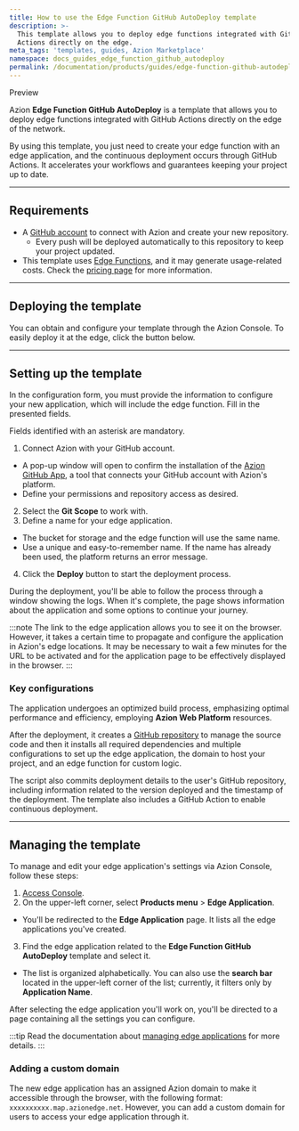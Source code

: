 ```yaml
---
title: How to use the Edge Function GitHub AutoDeploy template
description: >-
  This template allows you to deploy edge functions integrated with GitHub
  Actions directly on the edge.
meta_tags: 'templates, guides, Azion Marketplace'
namespace: docs_guides_edge_function_github_autodeploy
permalink: /documentation/products/guides/edge-function-github-autodeploy/
---
```



<Tag severity="info" client:only="vue">
Preview
</Tag>

Azion **Edge Function GitHub AutoDeploy** is a template that allows you to deploy edge functions integrated with GitHub Actions directly on the edge of the network.

By using this template, you just need to create your edge function with an edge application, and the continuous deployment occurs through GitHub Actions. It accelerates your workflows and guarantees keeping your project up to date.

---

## Requirements

- A [GitHub account](https://github.com/signup) to connect with Azion and create your new repository.
  - Every push will be deployed automatically to this repository to keep your project updated.
- This template uses [Edge Functions](/en/documentation/products/build/edge-application/edge-functions/), and it may generate usage-related costs. Check the [pricing page](https://www.azion.com/en/pricing/) for more information.

---

## Deploying the template

You can obtain and configure your template through the Azion Console. To easily deploy it at the edge, click the button below.

 <LinkButton
    label="Deploy"
    link="https://console.azion.com/create/github/edge-function-github-autodeploy"
    icon="ai ai-azion"
    icon-pos="left"
  />

---

## Setting up the template

In the configuration form, you must provide the information to configure your new application, which will include the edge function. Fill in the presented fields. 

Fields identified with an asterisk are mandatory.

1. Connect Azion with your GitHub account.
- A pop-up window will open to confirm the installation of the [Azion GitHub App](https://www.azion.com/en/documentation/products/guides/azion-github-app/), a tool that connects your GitHub account with Azion's platform.
- Define your permissions and repository access as desired.
2. Select the **Git Scope** to work with.
3. Define a name for your edge application.
- The bucket for storage and the edge function will use the same name.
- Use a unique and easy-to-remember name. If the name has already been used, the platform returns an error message.
4. Click the **Deploy** button to start the deployment process.

During the deployment, you'll be able to follow the process through a window showing the logs. When it's complete, the page shows information about the application and some options to continue your journey.

:::note
The link to the edge application allows you to see it on the browser. However, it takes a certain time to propagate and configure the application in Azion's edge locations. It may be necessary to wait a few minutes for the URL to be activated and for the application page to be effectively displayed in the browser.
:::

### Key configurations

The application undergoes an optimized build process, emphasizing optimal performance and efficiency, employing **Azion Web Platform** resources.

After the deployment, it creates a [GitHub repository](https://github.com/aziontech/azion-samples/tree/dev/templates/edge-function-github-autodeploy) to manage the source code and then it installs all required dependencies and multiple configurations to set up the edge application, the domain to host your project, and an edge function for custom logic.

The script also commits deployment details to the user's GitHub repository, including information related to the version deployed and the timestamp of the deployment. The template also includes a GitHub Action to enable continuous deployment.

---

## Managing the template

To manage and edit your edge application's settings via Azion Console, follow these steps:

1. [Access Console](https://console.azion.com).
2. On the upper-left corner, select **Products menu** > **Edge Application**.
- You'll be redirected to the **Edge Application** page. It lists all the edge applications you've created.
3. Find the edge application related to the **Edge Function GitHub AutoDeploy** template and select it. 
- The list is organized alphabetically. You can also use the **search bar** located in the upper-left corner of the list; currently, it filters only by **Application Name**.

After selecting the edge application you'll work on, you'll be directed to a page containing all the settings you can configure.

:::tip
Read the documentation about [managing edge applications](/en/documentation/products/build/edge-application/first-steps/) for more details.
:::

### Adding a custom domain

The new edge application has an assigned Azion domain to make it accessible through the browser, with the following format: `xxxxxxxxxx.map.azionedge.net`. However, you can add a custom domain for users to access your edge application through it.


<LinkButton link="/en/documentation/products/build/edge-application/workloads/" label="go to workloads reference" severity="secondary" /> 

